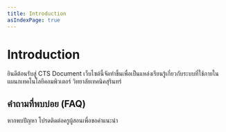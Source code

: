 ```yaml
---
title: Introduction
asIndexPage: true
---
```


# Introduction

ยินดีต้อนรับสู่ CTS Document เว็บไซต์นี้จัดทำขึ้นเพื่อเป็นแหล่งเรียนรู้เกี่ยวกับระบบที่ใช้ภายในแผนกเทคโนโลยีคอมพิวเตอร์ วิทยาลัยเทคนิคสุรินทร์

## คำถามที่พบบ่อย (FAQ)

หากพบปัญหา โปรดติดต่อครูผู้สอนเพื่อขอคำแนะนำ
